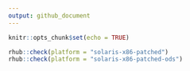 ```yaml
---
output: github_document
---
```


```r
knitr::opts_chunk$set(echo = TRUE)
```

```r
rhub::check(platform = "solaris-x86-patched")
rhub::check(platform = "solaris-x86-patched-ods")
```

